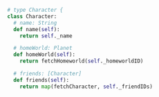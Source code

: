 ```python word-wrap=false filename="Python"
# type Character {
class Character:
  # name: String
  def name(self):
    return self._name

  # homeWorld: Planet
  def homeWorld(self):
    return fetchHomeworld(self._homeworldID)

  # friends: [Character]
  def friends(self):
    return map(fetchCharacter, self._friendIDs)
```
